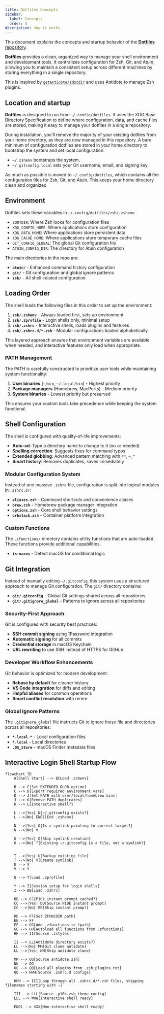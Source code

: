 ```yaml
---
title: Dotfiles Concepts
sidebar:
  label: Concepts
  order: 4
description: How it works
---
```

This document explains the concepts and startup behavior of the [**Dotfiles** repository](https://github.com/dfinster/dotfiles).

**Dotfiles** provides a clean, organized way to manage your shell environment and development tools. It centralizes configuration for Zsh, Git, and Atuin, allowing you to maintain a consistent setup across different machines by storing everything in a single repository.

This is inspired by [`getantidote/zdotdir`](https://github.com/getantidote/zdotdir) and uses Antidote to manage Zsh plugins.

## Location and startup

**Dotfiles** is designed to run from `~/.config/dotfiles`. It uses the XDG Base Directory Specification to define where configuration, data, and cache files are stored, making it easy to manage your dotfiles in a single repository.

During installation, you'll remove the majority of your existing dotfiles from your home directory, as they are now managed in this repository. A bare minimum of configuration dotfiles are stored in your home directory to bootstrap the system and set local configuration:

- `~/.zshenv` bootstraps the system.
- `~/.gitconfig.local` sets your Git username, email, and signing key.

As much as possible is moved to `~/.config/dotfiles`, which contains all the configuration files for Zsh, Git, and Atuin. This keeps your home directory clean and organized.

## Environment

Dotfiles sets these variables in `~/.config/dotfiles/zsh/.zshenv`:

- `ZDOTDIR`: Where Zsh looks for configuration files
- `XDG_CONFIG_HOME`: Where applications store configuration
- `XDG_DATA_HOME`: Where applications store persistent data
- `XDG_CACHE_HOME`: Where applications store temporary cache files
- `GIT_CONFIG_GLOBAL`: The global Git configuration file
- `ATUIN_CONFIG_DIR`: The directory for Atuin configuration

The main directories in the repo are:

- **`atuin/`** - Enhanced command history configuration
- **`git/`** - Git configuration and global ignore patterns
- **`zsh/`** - All shell-related configuration

## Loading Order

The shell loads the following files in this order to set up the environment:

1. **`zsh/.zshenv`** - Always loaded first, sets up environment
2. **`zsh/.zprofile`** - Login shells only, minimal setup
3. **`zsh/.zshrc`** - Interactive shells, loads plugins and features
4. **`zsh/.zshrc.d/*.zsh`** - Modular configurations loaded alphabetically

This layered approach ensures that environment variables are available when needed, and interactive features only load when appropriate.

### PATH Management

The PATH is carefully constructed to prioritize user tools while maintaining system functionality:

1. **User binaries** (`~/bin`, `~/.local/bin`) - Highest priority
2. **Package managers** (Homebrew, MacPorts) - Medium priority
3. **System binaries** - Lowest priority but preserved

This ensures your custom tools take precedence while keeping the system functional.

## Shell Configuration

The shell is configured with quality-of-life improvements:

- **Auto-cd**: Type a directory name to change to it (no `cd` needed)
- **Spelling correction**: Suggests fixes for command typos
- **Extended globbing**: Advanced pattern matching with `**`, `~`, `^`
- **Smart history**: Removes duplicates, saves immediately

### Modular Configuration System

Instead of one massive `.zshrc` file, configuration is split into logical modules in `.zshrc.d/`:

- **`aliases.zsh`** - Command shortcuts and convenience aliases
- **`brew.zsh`** - Homebrew package manager integration
- **`options.zsh`** - Core shell behavior settings
- **`orbstack.zsh`** - Container platform integration

### Custom Functions

The `.zfunctions/` directory contains utility functions that are auto-loaded. These functions provide additional capabilities.

- **`is-macos`** - Detect macOS for conditional logic

## Git Integration

Instead of manually editing `~/.gitconfig`, this system uses a structured approach to manage Git configuration. The `git/` directory contains:

- **`git/.gitconfig`** - Global Git settings shared across all repositories
- **`git/.gitignore_global`** - Patterns to ignore across all repositories

### Security-First Approach

Git is configured with security best practices:

- **SSH commit signing** using 1Password integration
- **Automatic signing** for all commits
- **Credential storage** in macOS Keychain
- **URL rewriting** to use SSH instead of HTTPS for GitHub

### Developer Workflow Enhancements

Git behavior is optimized for modern development:

- **Rebase by default** for cleaner history
- **VS Code integration** for diffs and editing
- **Helpful aliases** for common operations
- **Smart conflict resolution** with rerere

### Global Ignore Patterns

The `.gitignore_global` file instructs Git to ignore these file and directories across all repositories:

- **`*.local.*`** - Local configuration files
- **`*.local`** - Local directories
- **`.DS_Store`** - macOS Finder metadata files

## Interactive Login Shell Startup Flow

```mermaid
flowchart TD
    A[Shell Start] --> B[Load .zshenv]

    B --> C[Set EXTENDED_GLOB option]
    C --> D[Export required environment vars]
    D --> J[Set PATH with user/local/homebrew bins]
    J --> K[Remove PATH duplicates]
    K --> L{Interactive shell?}

    L -->|Yes| N{~/.gitconfig exists?}
    L -->|No| END1[End .zshenv]

    N -->|Yes| O{Is a symlink pointing to correct target?}
    N -->|No| V

    O -->|Yes| Q[Skip symlink creation]
    O -->|No| T{Existing ~/.gitconfig is a file, not a symlink?}


    T -->|Yes| U[Backup existing file]
    T -->|No| V[Create symlink]
    U --> V
    V --> Y

    Q --> Y[Load .zprofile]

    Y --> Z[Session setup for login shells]
    Z --> BB[Load .zshrc]

    BB --> CC{P10k instant prompt cached?}
    CC -->|Yes| DD[Source P10k instant prompt]
    CC -->|No| EE[Skip instant prompt]

    DD --> FF[Set ZFUNCDIR path]
    EE --> FF
    FF --> GG[Add .zfunctions to fpath]
    GG --> HH[Autoload all functions from .zfunctions]
    HH --> II[Source .zstyles]

    II --> LL{Antidote directory exists?}
    LL -->|No| MM[Git clone antidote]
    LL -->|Yes| NN[Skip antidote clone]

    MM --> OO[Source antidote.zsh]
    NN --> OO
    OO --> QQ[Load all plugins from .zsh_plugins.txt]
    QQ --> HHH[Source .zshrc.d configs]

    HHH --> III[Loop through all .zshrc.d/*.zsh files, skipping filenames starting with ~]

    III --> LLL[Source .p10k.zsh theme config]
    LLL --> WWW[Interactive shell ready]

    END1 --> XXX[Non-interactive shell ready]

```
